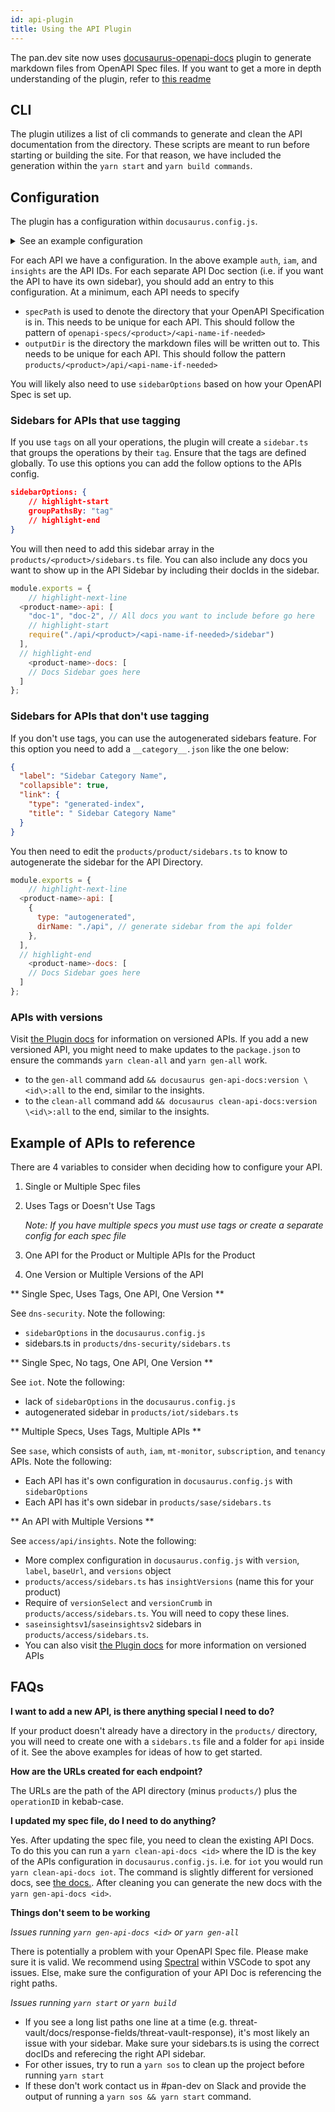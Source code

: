 ```yaml
---
id: api-plugin
title: Using the API Plugin
---
```


The pan.dev site now uses [docusaurus-openapi-docs](https://github.com/PaloAltoNetworks/docusaurus-openapi-docs/) plugin to generate markdown files from OpenAPI Spec files. If you want to get a more in depth understanding of the plugin, refer to [this readme](https://github.com/PaloAltoNetworks/docusaurus-openapi-docs/#readme)

## CLI

The plugin utilizes a list of cli commands to generate and clean the API documentation from the directory. These scripts are meant to run before starting or building the site. For that reason, we have included the generation within the `yarn start` and `yarn build commands`.

## Configuration

The plugin has a configuration within `docusaurus.config.js`.

<details>
    <summary>See an example configuration </summary>

```json
[
  "docusaurus-plugin-openapi-docs",
  {
    "id": "default",
    "docsPluginId": "default",
    "config": {
      // highlight-start
      "auth": {
        "specPath": "openapi-specs/sase/auth",
        "outputDir": "products/sase/api/auth",
        "sidebarOptions": {
          "groupPathsBy": "tag"
        }
      },
      "iam": {
        "specPath": "openapi-specs/sase/iam",
        "outputDir": "products/sase/api/iam",
        "sidebarOptions": {
          "groupPathsBy": "tag",
          "categoryLinkSource": "info"
        }
      },
      "insights": {
        "specPath": "openapi-specs/access/insights/2.0",
        "outputDir": "products/access/api/insights",
        "sidebarOptions": { "groupPathsBy": "tag" },
        "version": "2.0",
        "label": "v2.0",
        "baseUrl": "/access/api/insights/",
        "versions": {
          "1.0": {
            "specPath": "openapi-specs/access/insights/1.0",
            "outputDir": "products/access/api/insights/1.0",
            "label": "v1.0",
            "baseUrl": "/access/api/insights/1.0/"
          }
        }
      }
      // highlight-end
    }
  }
]
```

</details>

For each API we have a configuration. In the above example `auth`, `iam`, and `insights` are the API IDs. For each separate API Doc section (i.e. if you want the API to have its own sidebar), you should add an entry to this configuration.
At a minimum, each API needs to specify

- `specPath` is used to denote the directory that your OpenAPI Specification is in. This needs to be unique for each API. This should follow the pattern of `openapi-specs/<product>/<api-name-if-needed>`
- `outputDir` is the directory the markdown files will be written out to. This needs to be unique for each API. This should follow the pattern `products/<product>/api/<api-name-if-needed>`

You will likely also need to use `sidebarOptions` based on how your OpenAPI Spec is set up.

### Sidebars for APIs that use tagging

If you use `tags` on all your operations, the plugin will create a `sidebar.ts` that groups the operations by their `tag`. Ensure that the tags are defined globally. To use this options you can add the follow options to the APIs config.

```json
sidebarOptions: {
    // highlight-start
    groupPathsBy: "tag"
    // highlight-end
}
```

You will then need to add this sidebar array in the `products/<product>/sidebars.ts` file. You can also include any docs you want to show up in the API Sidebar by including their docIds in the sidebar.

```js title="products/<product>/sidebars.ts"
module.exports = {
    // highlight-next-line
  <product-name>-api: [
    "doc-1", "doc-2", // All docs you want to include before go here
    // highlight-start
    require("./api/<product>/<api-name-if-needed>/sidebar")
  ],
  // highlight-end
    <product-name>-docs: [
    // Docs Sidebar goes here
  ]
};
```

### Sidebars for APIs that don't use tagging

If you don't use tags, you can use the autogenerated sidebars feature. For this option you need to add a `__category__.json` like the one below:

```json title="products/<product>/api/<api-name-if-needed>/__category__.json"
{
  "label": "Sidebar Category Name",
  "collapsible": true,
  "link": {
    "type": "generated-index",
    "title": " Sidebar Category Name"
  }
}
```

You then need to edit the `products/product/sidebars.ts` to know to autogenerate the sidebar for the API Directory.

```js title="products/<product>/sidebars.ts"
module.exports = {
    // highlight-next-line
  <product-name>-api: [
    {
      type: "autogenerated",
      dirName: "./api", // generate sidebar from the api folder
    },
  ],
  // highlight-end
    <product-name>-docs: [
    // Docs Sidebar goes here
  ]
};
```

### APIs with versions

Visit [the Plugin docs](https://docusaurus-openapi.tryingpan.dev/versioning) for information on versioned APIs. If you add a new versioned API, you might need to make updates to the `package.json` to ensure the commands `yarn clean-all` and `yarn gen-all` work.

- to the `gen-all` command add `&& docusaurus gen-api-docs:version \<id\>:all` to the end, similar to the insights.
- to the `clean-all` command add `&& docusaurus clean-api-docs:version \<id\>:all` to the end, similar to the insights.

## Example of APIs to reference

There are 4 variables to consider when deciding how to configure your API.

1.  Single or Multiple Spec files
2.  Uses Tags or Doesn't Use Tags

    _Note: If you have multiple specs you must use tags or create a separate config for each spec file_

3.  One API for the Product or Multiple APIs for the Product
4.  One Version or Multiple Versions of the API

** Single Spec, Uses Tags, One API, One Version **

See `dns-security`. Note the following:

- `sidebarOptions` in the `docusaurus.config.js`
- sidebars.ts in `products/dns-security/sidebars.ts`

** Single Spec, No tags, One API, One Version **

See `iot`. Note the following:

- lack of `sidebarOptions` in the `docusaurus.config.js`
- autogenerated sidebar in `products/iot/sidebars.ts`

** Multiple Specs, Uses Tags, Multiple APIs **

See `sase`, which consists of `auth`, `iam`, `mt-monitor`, `subscription`, and `tenancy` APIs. Note the following:

- Each API has it's own configuration in `docusaurus.config.js` with `sidebarOptions`
- Each API has it's own sidebar in `products/sase/sidebars.ts`

** An API with Multiple Versions **

See `access/api/insights`. Note the following:

- More complex configuration in `docusaurus.config.js` with `version`, `label`, `baseUrl`, and `versions` object
- `products/access/sidebars.ts` has `insightVersions` (name this for your product)
- Require of `versionSelect` and `versionCrumb` in `products/access/sidebars.ts`. You will need to copy these lines.
- `saseinsightsv1`/`saseinsightsv2` sidebars in `products/access/sidebars.ts`.
- You can also visit [the Plugin docs](https://docusaurus-openapi.tryingpan.dev/versioning) for more information on versioned APIs

## FAQs

**I want to add a new API, is there anything special I need to do?**

If your product doesn't already have a directory in the `products/` directory, you will need to create one with a `sidebars.ts` file and a folder for `api` inside of it. See the above examples for ideas of how to get started.

**How are the URLs created for each endpoint?**

The URLs are the path of the API directory (minus `products/`) plus the `operationID` in kebab-case.

**I updated my spec file, do I need to do anything?**

Yes. After updating the spec file, you need to clean the existing API Docs. To do this you can run a `yarn clean-api-docs <id>` where the ID is the key of the APIs configuration in `docusaurus.config.js`. i.e. for `iot` you would run `yarn clean-api-docs iot`. The command is slightly different for versioned docs, see [the docs.](https://docusaurus-openapi.tryingpan.dev/versioning#generating-and-cleaning). After cleaning you can generate the new docs with the `yarn gen-api-docs <id>`.

**Things don't seem to be working**

_Issues running `yarn gen-api-docs <id>` or `yarn gen-all`_

There is potentially a problem with your OpenAPI Spec file. Please make sure it is valid. We recommend using [Spectral](https://marketplace.visualstudio.com/items?itemName=stoplight.spectral) within VSCode to spot any issues. Else, make sure the configuration of your API Doc is referencing the right paths.

_Issues running `yarn start` or `yarn build`_

- If you see a long list paths one line at a time (e.g. threat-vault/docs/response-fields/threat-vault-response), it's most likely an issue with your sidebar. Make sure your sidebars.ts is using the correct docIDs and referecing the right API sidebar.
- For other issues, try to run a `yarn sos` to clean up the project before running `yarn start`
- If these don't work contact us in #pan-dev on Slack and provide the output of running a `yarn sos && yarn start` command.
